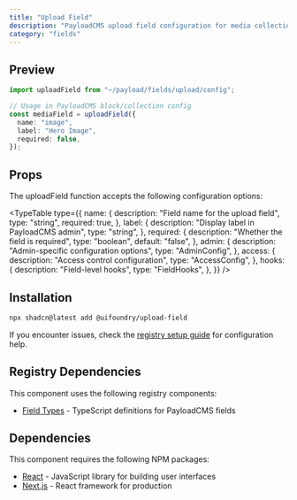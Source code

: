 ```yaml
---
title: "Upload Field"
description: "PayloadCMS upload field configuration for media collection relationships"
category: "fields"
---
```


## Preview

```typescript
import uploadField from "~/payload/fields/upload/config";

// Usage in PayloadCMS block/collection config
const mediaField = uploadField({
  name: "image",
  label: "Hero Image",
  required: false,
});
```

## Props

The uploadField function accepts the following configuration options:

<TypeTable
  type={{
    name: {
      description: "Field name for the upload field",
      type: "string",
      required: true,
    },
    label: {
      description: "Display label in PayloadCMS admin",
      type: "string",
    },
    required: {
      description: "Whether the field is required",
      type: "boolean",
      default: "false",
    },
    admin: {
      description: "Admin-specific configuration options",
      type: "AdminConfig",
    },
    access: {
      description: "Access control configuration",
      type: "AccessConfig",
    },
    hooks: {
      description: "Field-level hooks",
      type: "FieldHooks",
    },
  }}
/>

## Installation

```bash
npx shadcn@latest add @uifoundry/upload-field
```

If you encounter issues, check the [registry setup guide](/docs/guides/registry-setup) for configuration help.

## Registry Dependencies

This component uses the following registry components:

- [Field Types](/docs/lib/field-types) - TypeScript definitions for PayloadCMS fields

## Dependencies

This component requires the following NPM packages:

- [React](https://github.com/facebook/react) - JavaScript library for building user interfaces
- [Next.js](https://github.com/vercel/next.js) - React framework for production
